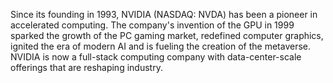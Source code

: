 Since its founding in 1993, NVIDIA (NASDAQ: NVDA) has been a pioneer in accelerated computing. The company's invention of the GPU in 1999 sparked the growth of the PC gaming market, redefined computer graphics, ignited the era of modern AI and is fueling the creation of the metaverse. NVIDIA is now a full-stack computing company with data-center-scale offerings that are reshaping industry.